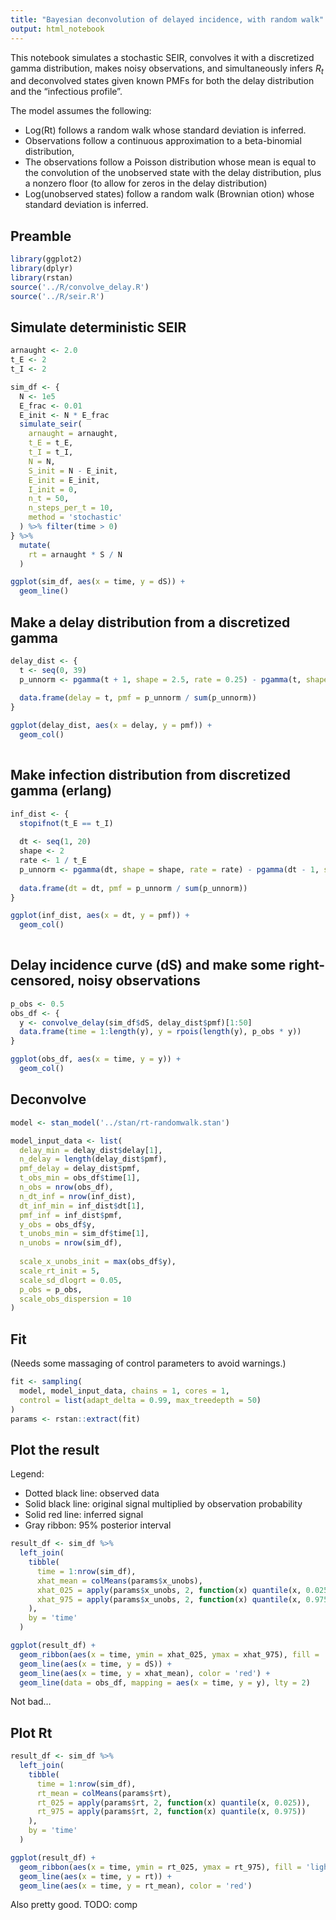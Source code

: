 ```yaml
---
title: "Bayesian deconvolution of delayed incidence, with random walk"
output: html_notebook
---
```


This notebook simulates a stochastic SEIR, convolves it with a discretized gamma distribution, makes noisy observations, and simultaneously infers $R_t$ and deconvolved states given known PMFs for both the delay distribution and the "infectious profile".

The model assumes the following:

* Log(Rt) follows a random walk whose standard deviation is inferred.
* Observations follow a continuous approximation to a beta-binomial distribution, 
* The observations follow a Poisson distribution whose mean is equal to the
  convolution of the unobserved state with the delay distribution, plus a
  nonzero floor (to allow for zeros in the delay distribution)
* Log(unobserved states) follow a random walk (Brownian otion) whose standard
  deviation is inferred.

## Preamble

```r
library(ggplot2)
library(dplyr)
library(rstan)
source('../R/convolve_delay.R')
source('../R/seir.R')
```


## Simulate deterministic SEIR

```r
arnaught <- 2.0
t_E <- 2
t_I <- 2

sim_df <- {
  N <- 1e5
  E_frac <- 0.01
  E_init <- N * E_frac
  simulate_seir(
    arnaught = arnaught,
    t_E = t_E,
    t_I = t_I,
    N = N,
    S_init = N - E_init,
    E_init = E_init,
    I_init = 0,
    n_t = 50,
    n_steps_per_t = 10,
    method = 'stochastic'
  ) %>% filter(time > 0)
} %>%
  mutate(
    rt = arnaught * S / N
  )

ggplot(sim_df, aes(x = time, y = dS)) +
  geom_line()
```

## Make a delay distribution from a discretized gamma

```r
delay_dist <- {
  t <- seq(0, 39)
  p_unnorm <- pgamma(t + 1, shape = 2.5, rate = 0.25) - pgamma(t, shape = 2.5, rate = 0.25)
  
  data.frame(delay = t, pmf = p_unnorm / sum(p_unnorm))
}

ggplot(delay_dist, aes(x = delay, y = pmf)) +
  geom_col()
  
```

## Make infection distribution from discretized gamma (erlang)

```r
inf_dist <- {
  stopifnot(t_E == t_I)
  
  dt <- seq(1, 20)
  shape <- 2
  rate <- 1 / t_E
  p_unnorm <- pgamma(dt, shape = shape, rate = rate) - pgamma(dt - 1, shape = shape, rate = rate)
  
  data.frame(dt = dt, pmf = p_unnorm / sum(p_unnorm))
}

ggplot(inf_dist, aes(x = dt, y = pmf)) +
  geom_col()
  
```


## Delay incidence curve (dS) and make some right-censored, noisy observations

```r
p_obs <- 0.5
obs_df <- {
  y <- convolve_delay(sim_df$dS, delay_dist$pmf)[1:50]
  data.frame(time = 1:length(y), y = rpois(length(y), p_obs * y))
}

ggplot(obs_df, aes(x = time, y = y)) +
  geom_col()
```

## Deconvolve

```r
model <- stan_model('../stan/rt-randomwalk.stan')
```

```r
model_input_data <- list(
  delay_min = delay_dist$delay[1],
  n_delay = length(delay_dist$pmf),
  pmf_delay = delay_dist$pmf,
  t_obs_min = obs_df$time[1],
  n_obs = nrow(obs_df),
  n_dt_inf = nrow(inf_dist),
  dt_inf_min = inf_dist$dt[1],
  pmf_inf = inf_dist$pmf,
  y_obs = obs_df$y,
  t_unobs_min = sim_df$time[1],
  n_unobs = nrow(sim_df),
  
  scale_x_unobs_init = max(obs_df$y),
  scale_rt_init = 5,
  scale_sd_dlogrt = 0.05,
  p_obs = p_obs,
  scale_obs_dispersion = 10
)
```


## Fit

(Needs some massaging of control parameters to avoid warnings.)

```r
fit <- sampling(
  model, model_input_data, chains = 1, cores = 1,
  control = list(adapt_delta = 0.99, max_treedepth = 50)
)
params <- rstan::extract(fit)
```

## Plot the result

Legend:

* Dotted black line: observed data
* Solid black line: original signal multiplied by observation probability
* Solid red line: inferred signal
* Gray ribbon: 95% posterior interval

```r
result_df <- sim_df %>%
  left_join(
    tibble(
      time = 1:nrow(sim_df),
      xhat_mean = colMeans(params$x_unobs),
      xhat_025 = apply(params$x_unobs, 2, function(x) quantile(x, 0.025)),
      xhat_975 = apply(params$x_unobs, 2, function(x) quantile(x, 0.975))
    ),
    by = 'time'
  )

ggplot(result_df) +
  geom_ribbon(aes(x = time, ymin = xhat_025, ymax = xhat_975), fill = 'lightgray') +
  geom_line(aes(x = time, y = dS)) +
  geom_line(aes(x = time, y = xhat_mean), color = 'red') +
  geom_line(data = obs_df, mapping = aes(x = time, y = y), lty = 2)
```

Not bad...

## Plot Rt

```r
result_df <- sim_df %>%
  left_join(
    tibble(
      time = 1:nrow(sim_df),
      rt_mean = colMeans(params$rt),
      rt_025 = apply(params$rt, 2, function(x) quantile(x, 0.025)),
      rt_975 = apply(params$rt, 2, function(x) quantile(x, 0.975))
    ),
    by = 'time'
  )

ggplot(result_df) +
  geom_ribbon(aes(x = time, ymin = rt_025, ymax = rt_975), fill = 'lightgray') +
  geom_line(aes(x = time, y = rt)) +
  geom_line(aes(x = time, y = rt_mean), color = 'red')
```

Also pretty good.
TODO: comp
